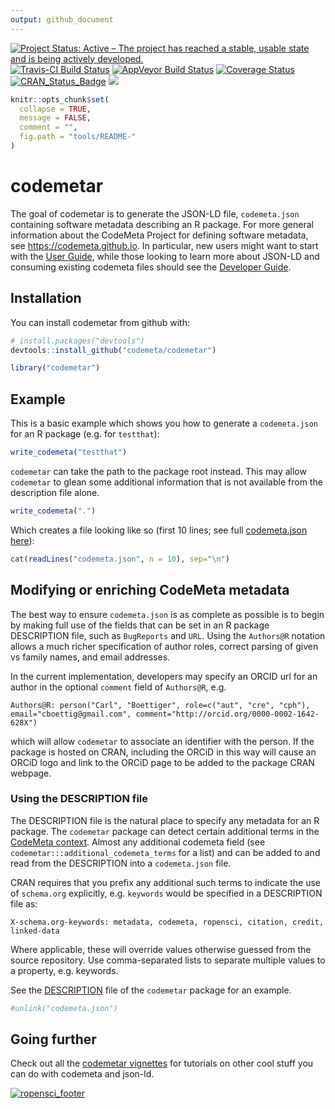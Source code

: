 ```yaml
---
output: github_document
---
```


[![Project Status: Active – The project has reached a stable, usable state and is being actively developed.](http://www.repostatus.org/badges/latest/active.svg)](http://www.repostatus.org/#active)
[![Travis-CI Build Status](https://travis-ci.org/ropensci/codemetar.svg?branch=master)](https://travis-ci.org/ropensci/codemetar)
[![AppVeyor Build Status](https://ci.appveyor.com/api/projects/status/github/cboettig/codemetar?branch=master&svg=true)](https://ci.appveyor.com/project/cboettig/codemetar)
[![Coverage Status](https://img.shields.io/codecov/c/github/ropensci/codemetar/master.svg)](https://codecov.io/github/ropensci/codemetar?branch=master)
[![CRAN_Status_Badge](http://www.r-pkg.org/badges/version/codemetar)](https://cran.r-project.org/package=codemetar)
[![](http://badges.ropensci.org/130_status.svg)](https://github.com/ropensci/onboarding/issues/130)



<!-- README.md is generated from README.Rmd. Please edit that file -->

```r
knitr::opts_chunk$set(
  collapse = TRUE,
  message = FALSE,
  comment = "",
  fig.path = "tools/README-"
)
```

# codemetar

The goal of codemetar is to generate the JSON-LD file, `codemeta.json` containing software metadata describing an R package.  For more general information about the CodeMeta Project for defining software metadata, see <https://codemeta.github.io>.  In particular, new users might want to start with the [User Guide](https://codemeta.github.io/user-guide/), while those looking to learn more about JSON-LD and consuming existing codemeta files should see the [Developer Guide](https://codemeta.github.io/developer-guide/).   

## Installation

You can install codemetar from github with:

```r
# install.packages("devtools")
devtools::install_github("codemeta/codemetar")
```

```r
library("codemetar")
```

## Example

This is a basic example which shows you how to generate a `codemeta.json` for an R package (e.g. for `testthat`):

```r
write_codemeta("testthat")
```

`codemetar` can take the path to the package root instead.  This may allow `codemetar` to glean some additional information that is not available from the description file alone.  

```r
write_codemeta(".")
```

Which creates a file looking like so (first 10 lines; see full [codemeta.json here](https://github.com/codemeta/codemetar/blob/master/codemeta.json)):

```r
cat(readLines("codemeta.json", n = 10), sep="\n")
```

## Modifying or enriching CodeMeta metadata

The best way to ensure `codemeta.json` is as complete as possible is to begin by making full use of the fields that can be set in an R package DESCRIPTION file, such as `BugReports` and `URL`.  Using the `Authors@R` notation allows a much richer specification of author roles, correct parsing of given vs family names, and email addresses. 

In the current implementation, developers may specify an ORCID url for an author in the optional `comment` field of `Authors@R`, e.g.

```
Authors@R: person("Carl", "Boettiger", role=c("aut", "cre", "cph"), email="cboettig@gmail.com", comment="http://orcid.org/0000-0002-1642-628X")
```

which will allow `codemetar` to associate an identifier with the person. If the package is hosted on CRAN, including the ORCiD in this way will cause an ORCiD logo and link to the ORCiD page to be added to the package CRAN webpage.

### Using the DESCRIPTION file

The DESCRIPTION file is the natural place to specify any metadata for an R package.  The `codemetar` package can detect certain additional terms in the [CodeMeta context](https://codemeta.github.io/terms).  Almost any additional codemeta field (see `codemetar:::additional_codemeta_terms` for a list) and can be added to and read from the DESCRIPTION into a `codemeta.json` file.  

CRAN requires that you prefix any additional such terms to indicate the use of `schema.org` explicitly, e.g. `keywords` would be specified in a DESCRIPTION file as:

```
X-schema.org-keywords: metadata, codemeta, ropensci, citation, credit, linked-data
```




Where applicable, these will override values otherwise guessed from the source repository.  Use comma-separated lists to separate multiple values to a property, e.g. keywords.  

See the [DESCRIPTION](https://github.com/codemeta/codemetar/blob/master/DESCRIPTION) file of the `codemetar` package for an example.  


```r
#unlink("codemeta.json")
```


## Going further

Check out all the [codemetar vignettes](https://codemeta.github.io/codemetar/articles/index.html) for tutorials on other cool stuff you can do with codemeta and json-ld.  





[![ropensci_footer](https://ropensci.org/public_images/ropensci_footer.png)](https://ropensci.org)

